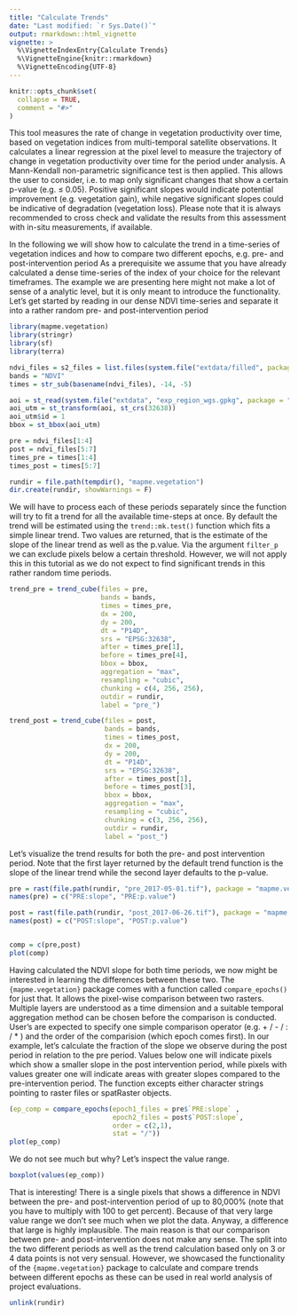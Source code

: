 ```yaml
---
title: "Calculate Trends"
date: "Last modified: `r Sys.Date()`"
output: rmarkdown::html_vignette
vignette: >
  %\VignetteIndexEntry{Calculate Trends}
  %\VignetteEngine{knitr::rmarkdown}
  %\VignetteEncoding{UTF-8}
---
```


```r
knitr::opts_chunk$set(
  collapse = TRUE,
  comment = "#>"
)
```


This tool measures the rate of change in vegetation productivity over time, based 
on vegetation indices from multi-temporal satellite observations. It calculates a 
linear regression at the pixel level to measure the trajectory of change in vegetation 
productivity over time for the period under analysis. A Mann-Kendall non-parametric 
significance test is then applied. This allows the user to consider, i.e. to map 
only significant changes that show a certain p-value (e.g. ≤ 0.05). Positive 
significant slopes would indicate potential improvement (e.g. vegetation gain), 
while negative significant slopes could be indicative of degradation (vegetation loss). 
Please note that it is always recommended to cross check and validate the results 
from this assessment with in-situ measurements, if available.

In the following we will show how to calculate the trend in a time-series of vegetation 
indices and how to compare two different epochs, e.g. pre- and post-intervention period
As a prerequisite we assume that you have already calculated a dense time-series
of the index of your choice for the relevant timeframes. The example we are 
presenting here might not make a lot of sense of a analytic level, but it is 
only meant to introduce the functionality. 
Let's get started by reading in our dense NDVI time-series and separate it into
a rather random pre- and post-intervention period

```r
library(mapme.vegetation)
library(stringr)
library(sf)
library(terra)

ndvi_files = s2_files = list.files(system.file("extdata/filled", package = "mapme.vegetation"), ".tif", full.names = T)
bands = "NDVI"
times = str_sub(basename(ndvi_files), -14, -5)

aoi = st_read(system.file("extdata", "exp_region_wgs.gpkg", package = "mapme.vegetation"), quiet = T)
aoi_utm = st_transform(aoi, st_crs(32638))
aoi_utm$id = 1
bbox = st_bbox(aoi_utm)

pre = ndvi_files[1:4]
post = ndvi_files[5:7]
times_pre = times[1:4]
times_post = times[5:7]

rundir = file.path(tempdir(), "mapme.vegetation")
dir.create(rundir, showWarnings = F)
```

We will have to process each of these periods separately since the function
will try to fit a trend for all the available time-steps at once. By default
the trend will be estimated using the `trend::mk.test()` function which fits 
a simple linear trend. Two values are returned, that is the estimate of the 
slope of the linear trend as well as the p.value. Via the argument `filter_p`
we can exclude pixels below a certain threshold. However, we will not apply
this in this tutorial as we do not expect to find significant trends in this
rather random time periods.

```r
trend_pre = trend_cube(files = pre, 
                       bands = bands, 
                       times = times_pre, 
                       dx = 200, 
                       dy = 200,
                       dt = "P14D",
                       srs = "EPSG:32638",
                       after = times_pre[1],
                       before = times_pre[4],
                       bbox = bbox,
                       aggregation = "max",
                       resampling = "cubic",
                       chunking = c(4, 256, 256),
                       outdir = rundir,
                       label = "pre_")

trend_post = trend_cube(files = post, 
                        bands = bands, 
                        times = times_post, 
                        dx = 200, 
                        dy = 200,
                        dt = "P14D",
                        srs = "EPSG:32638",
                        after = times_post[1],
                        before = times_post[3],
                        bbox = bbox, 
                        aggregation = "max",
                        resampling = "cubic",
                        chunking = c(3, 256, 256),
                        outdir = rundir,
                        label = "post_")
```

Let's visualize the trend results for both the pre- and post intervention period.
Note that the first layer returned by the default trend function is the slope of
the linear trend while the second layer defaults to the p-value.

```r
pre = rast(file.path(rundir, "pre_2017-05-01.tif"), package = "mapme.vegetation")
names(pre) = c("PRE:slope", "PRE:p.value")

post = rast(file.path(rundir, "post_2017-06-26.tif"), package = "mapme.vegetation")
names(post) = c("POST:slope", "POST:p.value")


comp = c(pre,post)
plot(comp)
```

Having calculated the NDVI slope for both time periods, we now might be interested
in learning the differences between these two. The `{mapme.vegetation}` package
comes with a function called `compare_epochs()` for just that. It allows the
pixel-wise comparison between two rasters. Multiple layers are understood as a
time dimension and a suitable temporal aggregation method can be chosen before
the comparison is conducted. User's are expected to specify one simple comparison
operator (e.g. + / - / : / * ) and the order of the comparision (which epoch comes
first). In our example, let's calculate the fraction of the slope we observe
during the post period in relation to the pre period. Values below one will indicate
pixels which show a smaller slope in the post intervention period, while pixels with
values greater one will indicate areas with greater slopes compared to the 
pre-intervention period. The function excepts either character strings pointing
to raster files or spatRaster objects.

```r
(ep_comp = compare_epochs(epoch1_files = pre$`PRE:slope` , 
                          epoch2_files = post$`POST:slope`, 
                          order = c(2,1), 
                          stat = "/"))
plot(ep_comp)

```

We do not see much but why? Let's inspect the value range.

```r
boxplot(values(ep_comp))
```

That is interesting! There is a single pixels that shows a difference in NDVI between
the pre- and post-intervention period of up to 80,000% (note that you have to multiply
with 100 to get percent). Because of that very large value range we don't see much when
we plot the data. Anyway, a difference that large is highly implausible. The main
reason is that our comparison between pre- and post-intervention does not make any
sense. The split into the two different periods as well as the trend calculation
based only on 3 or 4 data points is not very sensual. However, we showcased the
functionality of the `{mapme.vegetation}` package to calculate and compare trends
between different epochs as these can be used in real world analysis of project
evaluations.

```r
unlink(rundir)
```

